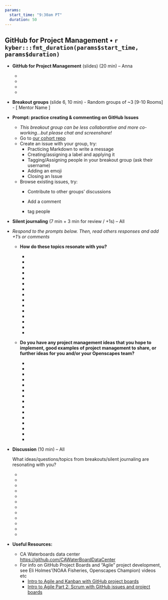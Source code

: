 ```yaml
---
params:
  start_time: "9:30am PT"
  duration: 50
---
```


## GitHub for Project Management • `r kyber:::fmt_duration(params$start_time, params$duration)`

-   **GitHub for Project Management** (slides) (20 min) – Anna

    -   ‎
    -   
    -   
    -   

-   **Breakout groups** (slide 6, 10 min) - Random groups of \~3 [9-10 Rooms] - [ Mentor Name ]

-   **Prompt: practice creating & commenting on GitHub Issues**

    -   *This breakout group can be less collaborative and more co-working...but please chat and screenshare!*
    -   Go to [our cohort repo](https://github.com/Openscapes/2024-swrcb-fall)
    -   Create an issue with your group, try:
        -   Practicing Markdown to write a message
        -   Creating/assigning a label and applying it
        -   Tagging/Assigning people in your breakout group (ask their username)
        -   Adding an emoji 
        -   Closing an Issue
    -   Browse existing issues, try:
        -   Contribute to other groups’ discussions

        -   Add a comment

        -   tag people

-   **Silent journaling** (7 min + 3 min for review / +1s) – All

-   *Respond to the prompts below. Then, read others responses and add +1’s or comments*

    -   **How do these topics resonate with you?**

        -   ‎
        -   
        -   
        -   
        -   
        -   
        -   
        -   
        -   
        -   
        -   
        -   
        -   
        -   
        -   

    -   **Do you have any project management ideas that you hope to implement, good examples of project management to share, or further ideas for you and/or your Openscapes team?**

        -   ‎
        -   
        -   
        -   
        -   
        -   
        -   
        -   
        -   
        -   
        -   
        -   
        -   
        -   
        -   

-   **Discussion** (10 min) – All

    What ideas/questions/topics from breakouts/silent journaling are resonating with you?

    -   ‎
    -   
    -   
    -   
    -   
    -   
    -   
    -   
    -   
    -   
    -   
    -   

-   **Useful Resources:**

    -   CA Waterboards data center <https://github.com/CAWaterBoardDataCenter> 
    -   For info on GitHub Project Boards and “Agile” project development, see Eli Holmes’(NOAA Fisheries, Openscapes Champion) videos etc  
        -   [Intro to Agile and Kanban with GitHub project boards](https://rverse-tutorials.github.io/RWorkflow-NWFSC-2022/week3.html) 
        -   [Intro to Agile Part 2: Scrum with GitHub issues and project boards](https://rverse-tutorials.github.io/RWorkflow-NWFSC-2022/week4.html)

